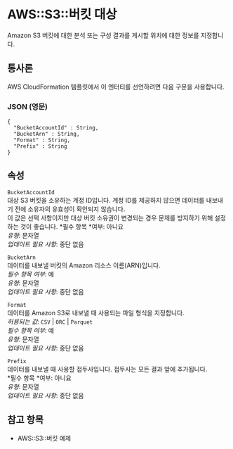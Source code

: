 # AWS::S3::버킷 대상

Amazon S3 버킷에 대한 분석 또는 구성 결과를 게시할 위치에 대한 정보를 지정합니다.

## 통사론

AWS CloudFormation 템플릿에서 이 엔터티를 선언하려면 다음 구문을 사용합니다.

### JSON (영문)

```
{
  "BucketAccountId" : String,
  "BucketArn" : String,
  "Format" : String,
  "Prefix" : String
}
```

## 속성

`BucketAccountId`  
대상 S3 버킷을 소유하는 계정 ID입니다. 계정 ID를 제공하지 않으면 데이터를 내보내기 전에 소유자의 유효성이 확인되지 않습니다.  
 이 값은 선택 사항이지만 대상 버킷 소유권이 변경되는 경우 문제를 방지하기 위해 설정하는 것이 좋습니다.
*필수 항목 *여부: 아니요  
_유형_: 문자열  
_업데이트 필요 사항_: 중단 없음

`BucketArn`  
데이터를 내보낼 버킷의 Amazon 리소스 이름(ARN)입니다.  
_필수 항목 여부_: 예  
_유형_: 문자열  
_업데이트 필요 사항_: 중단 없음

`Format`  
데이터를 Amazon S3로 내보낼 때 사용되는 파일 형식을 지정합니다.  
_허용되는 값_: `CSV` | `ORC` | `Parquet`  
_필수 항목 여부_: 예  
_유형_: 문자열  
_업데이트 필요 사항_: 중단 없음

`Prefix`  
데이터를 내보낼 때 사용할 접두사입니다. 접두사는 모든 결과 앞에 추가됩니다.  
*필수 항목 *여부: 아니요  
_유형_: 문자열  
_업데이트 필요 사항_: 중단 없음

## 참고 항목

- AWS::S3::버킷 예제
